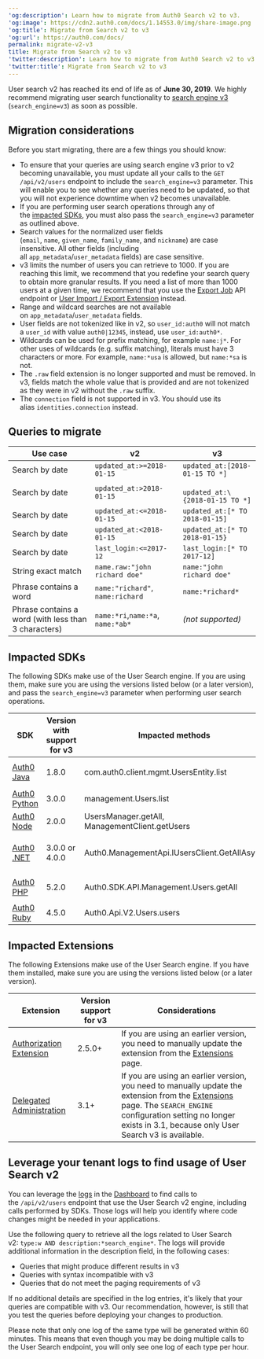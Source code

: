---
'og:description': Learn how to migrate from Auth0 Search v2 to v3.
'og:image': https://cdn2.auth0.com/docs/1.14553.0/img/share-image.png
'og:title': Migrate from Search v2 to v3
'og:url': https://auth0.com/docs/
permalink: migrate-v2-v3
title: Migrate from Search v2 to v3
'twitter:description': Learn how to migrate from Auth0 Search v2 to v3.
'twitter:title': Migrate from Search v2 to v3
---
User search v2 has reached its end of life as of **June 30, 2019**. We highly recommend migrating user search functionality to [search engine v3](/docs/manage-users/user-search) (`search_engine=v3`) as soon as possible.

## Migration considerations

Before you start migrating, there are a few things you should know:

* To ensure that your queries are using search engine v3 prior to v2 becoming unavailable, you must update all your calls to the `GET /api/v2/users` endpoint to include the `search_engine=v3` parameter. This will enable you to see whether any queries need to be updated, so that you will not experience downtime when v2 becomes unavailable.
* If you are performing user search operations through any of the [impacted SDKs](#impacted-sdks), you must also pass the `search_engine=v3` parameter as outlined above.
* Search values for the normalized user fields (`email`, `name`, `given_name`, `family_name`, and `nickname`) are case insensitive. All other fields (including all `app_metadata`/`user_metadata` fields) are case sensitive.
* v3 limits the number of users you can retrieve to 1000. If you are reaching this limit, we recommend that you redefine your search query to obtain more granular results. If you need a list of more than 1000 users at a given time, we recommend that you use the [Export Job](https://auth0.com/docs/api/management/v2#!/Jobs/post_users_exports) API endpoint or [User Import / Export Extension](/docs/manage-users/user-migration/user-import-export-extension) instead.
* Range and wildcard searches are not available on `app_metadata`/`user_metadata` fields.
* User fields are not tokenized like in v2, so `user_id:auth0` will not match a `user_id` with value `auth0|12345`, instead, use `user_id:auth0*`.
* Wildcards can be used for prefix matching, for example `name:j*`. For other uses of wildcards (e.g. suffix matching), literals must have 3 characters or more. For example, `name:*usa` is allowed, but `name:*sa` is not.
* The `.raw` field extension is no longer supported and must be removed. In v3, fields match the whole value that is provided and are not tokenized as they were in v2 without the `.raw` suffix.
* The `connection` field is not supported in v3. You should use its alias `identities.connection` instead.

## Queries to migrate

<table class="table"><thead>
<tr>
<th>Use case</th>
<th>v2</th>
<th>v3</th>
</tr>
</thead>
<tbody>
<tr>
<td>Search by date</td>
<td><code>updated_at:&gt;=2018-01-15</code></td>
<td><code>updated_at:[2018-01-15 TO *]</code></td>
</tr>
<tr>
<td>Search by date</td>
<td><code>updated_at:&gt;2018-01-15</code></td>
<td>
<code>
updated_at:\{2018-01-15 TO *]
</code>
</td>
</tr>
<tr>
<td>Search by date</td>
<td><code>updated_at:&lt;=2018-01-15</code></td>
<td><code>updated_at:[* TO 2018-01-15]</code></td>
</tr>
<tr>
<td>Search by date</td>
<td><code>updated_at:&lt;2018-01-15</code></td>
<td><code>updated_at:[* TO 2018-01-15}</code></td>
</tr>
<tr>
<td>Search by date</td>
<td><code>last_login:&lt;=2017-12</code></td>
<td><code>last_login:[* TO 2017-12]</code></td>
</tr>
<tr>
<td>String exact match</td>
<td><code>name.raw:"john richard doe"</code></td>
<td><code>name:"john richard doe"</code></td>
</tr>
<tr>
<td>Phrase contains a word</td>
<td><code>name:"richard"</code>, <code>name:richard</code></td>
<td><code>name:*richard*</code></td>
</tr>
<tr>
<td>Phrase contains a word (with less than 3 characters)</td>
<td><code>name:*ri</code>,<code>name:*a</code>, <code>name:*ab*</code></td>
<td><em>(not supported)</em></td>
</tr>
</tbody>
</table>

## Impacted SDKs

The following SDKs make use of the User Search engine. If you are using them, make sure you are using the versions listed below (or a later version), and pass the `search_engine=v3` parameter when performing user search operations.

<table class="table"><thead>
<tr>
<th>SDK</th>
<th>Version with support for v3</th>
<th>Impacted methods</th>
<th>Considerations</th>
</tr>
</thead>
<tbody>
<tr>
<td><a href="https://github.com/auth0/auth0-java">Auth0 Java</a></td>
<td>1.8.0</td>
<td>com.auth0.client.mgmt.UsersEntity.list</td>
<td>Provide a <code>UserFilter</code> with <code>withSearchEngine("v3")</code></td>
</tr>
<tr>
<td><a href="https://github.com/auth0/auth0-python">Auth0 Python</a></td>
<td>3.0.0</td>
<td>management.Users.list</td>
<td>Provide the parameter <code>search_engine='v3'</code></td>
</tr>
<tr>
<td><a href="https://github.com/auth0/node-auth0">Auth0 Node</a></td>
<td>2.0.0</td>
<td>UsersManager.getAll, ManagementClient.getUsers</td>
<td>Provide the parameter <code>search_engine:'v3'</code></td>
</tr>
<tr>
<td><a href="https://github.com/auth0/auth0.net">Auth0 .NET</a></td>
<td>3.0.0 or 4.0.0</td>
<td>Auth0.ManagementApi.IUsersClient.GetAllAsync</td>
<td>Provide a <code>GetUsersRequest</code> object with <code>SearchEngine</code> = <code>"v3"</code></td>
</tr>
<tr>
<td><a href="https://github.com/auth0/auth0-php">Auth0 PHP</a></td>
<td>5.2.0</td>
<td>Auth0.SDK.API.Management.Users.getAll</td>
<td>Provide the parameter <code>'search_engine' =&gt; 'v3'</code></td>
</tr>
<tr>
<td><a href="https://github.com/auth0/ruby-auth0">Auth0 Ruby</a></td>
<td>4.5.0</td>
<td>Auth0.Api.V2.Users.users</td>
<td>Provide the parameter <code>search_engine: 'v3'</code></td>
</tr>
</tbody>
</table>

## Impacted Extensions

The following Extensions make use of the User Search engine. If you have them installed, make sure you are using the versions listed below (or a later version).

<table class="table"><thead>
<tr>
<th>Extension</th>
<th>Version support for v3</th>
<th>Considerations</th>
</tr>
</thead>
<tbody>
<tr>
<td><a href="/docs/customize/extensions/authorization-extension">Authorization Extension</a></td>
<td>2.5.0+</td>
<td>If you are using an earlier version, you need to manually update the extension from the <a href="https://manage.auth0.com/#/extensions">Extensions</a> page.</td>
</tr>
<tr>
<td><a href="/docs/customize/extensions/delegated-administration-extension">Delegated Administration</a></td>
<td>3.1+</td>
<td>If you are using an earlier version, you need to manually update the extension from the <a href="https://manage.auth0.com/#/extensions">Extensions</a> page. The <code>SEARCH_ENGINE</code> configuration setting no longer exists in 3.1, because only User Search v3 is available.</td>
</tr>
</tbody>
</table>

## Leverage your tenant logs to find usage of User Search v2

You can leverage the [logs](/docs/deploy-monitor/logs) in the [Dashboard](https://manage.auth0.com/#/logs) to find calls to the `/api/v2/users` endpoint that use the User Search v2 engine, including calls performed by SDKs. Those logs will help you identify where code changes might be needed in your applications.

Use the following query to retrieve all the logs related to User Search v2: `type:w AND description:*search_engine*`. The logs will provide additional information in the description field, in the following cases:

* Queries that might produce different results in v3
* Queries with syntax incompatible with v3
* Queries that do not meet the paging requirements of v3

If no additional details are specified in the log entries, it's likely that your queries are compatible with v3. Our recommendation, however, is still that you test the queries before deploying your changes to production.

Please note that only one log of the same type will be generated within 60 minutes. This means that even though you may be doing multiple calls to the User Search endpoint, you will only see one log of each type per hour.
